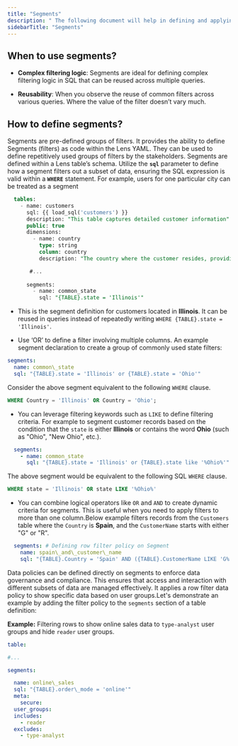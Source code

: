 ```yaml
---
title: "Segments"
description: " The following document will help in defining and applying segments in Lens that can be used during analysis. With segments, users can save time and make complex filtering logic reusable."
sidebarTitle: "Segments"
---
```


## When to use segments?

* **Complex filtering logic**: Segments are ideal for defining complex filtering logic in SQL that can be reused across multiple queries.

* **Reusability**: When you observe the reuse of common filters across various queries. Where the value of the filter doesn’t vary much.

## How to define segments?

Segments are pre-defined groups of filters. It provides the ability to define Segments (filters) as code within the Lens YAML. They can be used to define repetitively used groups of filters by the stakeholders. Segments are defined within a Lens table’s schema. Utilize the **`sql`** parameter to define how a segment filters out a subset of data, ensuring the SQL expression is valid within a **`WHERE`** statement. For example, users for one particular city can be treated as a segment

```sql
  tables:
    - name: customers
      sql: {{ load_sql('customers') }}
      description: "This table captures detailed customer information"
      public: true
      dimensions:   
        - name: country
          type: string
          column: country
          description: "The country where the customer resides, providing geographic segmentation and analysis opportunities."

       #...
       
      segments:
        - name: common_state
          sql: "{TABLE}.state = 'Illinois'"
```

* This is the segment definition for customers located in **Illinois**. It can be reused in queries instead of repeatedly writing `WHERE {TABLE}.state = 'Illinois'`.

* Use ‘OR’ to define a filter involving multiple columns. An example segment declaration to create a group of commonly used state filters:

```yaml
segments:
  name: common\_state
  sql: "{TABLE}.state = 'Illinois' or {TABLE}.state = 'Ohio'"
```

Consider the above segment equivalent to the following `WHERE` clause.

```sql
WHERE Country = 'Illinois' OR Country = 'Ohio';
```

* You can leverage filtering keywords such as `LIKE` to define filtering criteria. For example to segment customer records based on the condition that the `state` is either **Illinois** or contains the word **Ohio** (such as "Ohio", "New Ohio", etc.).

```yaml
  segments:
    - name: common_state
      sql: "{TABLE}.state = 'Illinois' or {TABLE}.state like '%Ohio%'"
```

The above segment would be equivalent to the following SQL `WHERE` clause.

```sql
WHERE state = 'Illinois' OR state LIKE '%Ohio%'
```

* You can combine logical operators like `OR` and `AND` to create dynamic criteria for segments. This is useful when you need to apply filters to more than one column.Below example filters records from the `Customers` table where the `Country` is **Spain**, and the `CustomerName` starts with either "G" or "R".

```yaml
  segments: # Defining row filter policy on Segment
    name: spain\_and\_customer\_name
    sql: "{TABLE}.Country = 'Spain' AND ({TABLE}.CustomerName LIKE 'G%' OR {TABLE}.CustomerName LIKE 'R%')"
```

Data policies can be defined directly on segments to enforce data governance and compliance. This ensures that access and interaction with different subsets of data are managed effectively. It applies a row filter data policy to show specific data based on user groups.Let's demonstrate an example by adding the filter policy to the `segments` section of a table definition:

**Example:** Filtering rows to show online sales data to `type-analyst` user groups and hide `reader` user groups.

```yaml
table:

#...

segments:

  name: online\_sales
  sql: "{TABLE}.order\_mode = 'online'"
  meta:
    secure:
  user_groups:
  includes:
    - reader
  excludes:
    - type-analyst
```